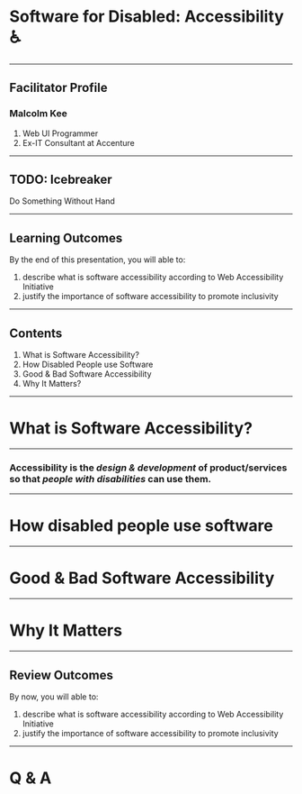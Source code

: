 

# Software for Disabled: Accessibility ♿

---

<ContentSlide>

## Facilitator Profile

### Malcolm Kee

1. Web UI Programmer
1. Ex-IT Consultant at Accenture

</ContentSlide>

---

## TODO: Icebreaker

Do Something Without Hand

---

<ContentSlide>

## Learning Outcomes

By the end of this presentation, you will able to:

1. describe what is software accessibility according to Web Accessibility Initiative
1. justify the importance of software accessibility to promote inclusivity

</ContentSlide>

---

## Contents

1. What is Software Accessibility?
1. How Disabled People use Software
1. Good & Bad Software Accessibility
1. Why It Matters?

---

<BlackBg>

# What is Software Accessibility?

</BlackBg>

---

### Accessibility is the _design & development_ of product/services so that _people with disabilities_ can use them.

---

<BlackBg>

# How disabled people use software

</BlackBg>

---

<BlackBg>

# Good & Bad Software Accessibility

</BlackBg>

---

<BlackBg>

# Why It Matters

</BlackBg>

---

<ContentSlide>

## Review Outcomes

By now, you will able to:

1. describe what is software accessibility according to Web Accessibility Initiative
1. justify the importance of software accessibility to promote inclusivity

</ContentSlide>

---

<BlackBg>

# Q & A

</BlackBg>
